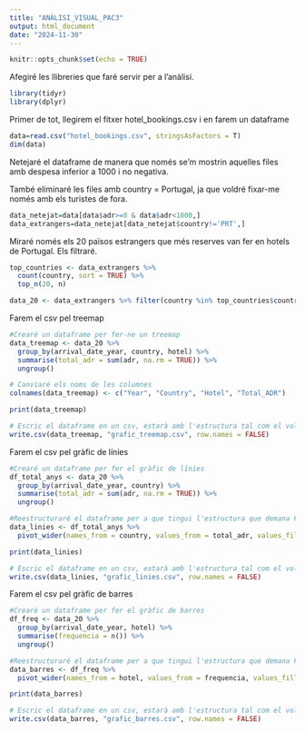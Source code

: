---
title: "ANÀLISI_VISUAL_PAC3"
output: html_document
date: "2024-11-30"
---

```{r setup, include=FALSE}
knitr::opts_chunk$set(echo = TRUE)
```

Afegiré les llibreries que faré servir per a l'anàlisi.

```{r}
library(tidyr)
library(dplyr)
```

Primer de tot, llegirem el fitxer hotel_bookings.csv i en farem un dataframe

```{r}
data=read.csv("hotel_bookings.csv", stringsAsFactors = T)
dim(data)
```

Netejaré el dataframe de manera que només se'm mostrin aquelles files amb despesa inferior a 1000 i no negativa.

També eliminaré les files amb country = Portugal, ja que voldré fixar-me només amb els turistes de fora.

```{r}
data_netejat=data[data$adr>=0 & data$adr<1000,]
data_extrangers=data_netejat[data_netejat$country!='PRT',]
```

Miraré només els 20 països estrangers que més reserves van fer en hotels de Portugal. Els filtraré.

```{r}
top_countries <- data_extrangers %>% 
  count(country, sort = TRUE) %>% 
  top_n(20, n)

data_20 <- data_extrangers %>% filter(country %in% top_countries$country)
```

Farem el csv pel treemap

```{r}
#Crearé un dataframe per fer-ne un treemap
data_treemap <- data_20 %>%
  group_by(arrival_date_year, country, hotel) %>%
  summarise(total_adr = sum(adr, na.rm = TRUE)) %>%
  ungroup()

# Canviaré els noms de les columnes
colnames(data_treemap) <- c("Year", "Country", "Hotel", "Total_ADR")

print(data_treemap)

# Escric el dataframe en un csv, estarà amb l'estructura tal com el vol Florish
write.csv(data_treemap, "grafic_treemap.csv", row.names = FALSE)
```

Farem el csv pel gràfic de línies

```{r}
#Crearé un dataframe per fer el gràfic de línies
df_total_anys <- data_20 %>%
  group_by(arrival_date_year, country) %>%
  summarise(total_adr = sum(adr, na.rm = TRUE)) %>%
  ungroup()

#Reestructuraré el dataframe per a que tingui l'estructura que demana Flourish
data_linies <- df_total_anys %>%
  pivot_wider(names_from = country, values_from = total_adr, values_fill = list(total_adr = 0))

print(data_linies)

# Escric el dataframe en un csv, estarà amb l'estructura tal com el vol Florish
write.csv(data_linies, "grafic_linies.csv", row.names = FALSE)
```

Farem el csv pel gràfic de barres

```{r}
#Crearé un dataframe per fer el gràfic de barres
df_freq <- data_20 %>%
  group_by(arrival_date_year, hotel) %>%
  summarise(frequencia = n()) %>%
  ungroup()

#Reestructuraré el dataframe per a que tingui l'estructura que demana Flourish
data_barres <- df_freq %>%
  pivot_wider(names_from = hotel, values_from = frequencia, values_fill = list(frequencia = 0))

print(data_barres)

# Escric el dataframe en un csv, estarà amb l'estructura tal com el vol Florish
write.csv(data_barres, "grafic_barres.csv", row.names = FALSE)
```
